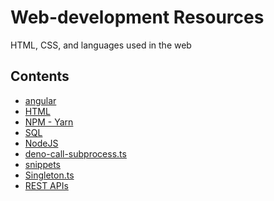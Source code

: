 = Web-development Resources =

HTML, CSS, and languages used in the web


== Contents ==

* [[angular.wiki|angular]]
* [[html.wiki|HTML]]
* [[npm-yarn.wiki|NPM - Yarn]]
* [[sql.wiki|SQL]]
* [[nodejs.wiki|NodeJS]]
* [[javascript-deno-call-subprocess.ts.wiki|deno-call-subprocess.ts]]
* [[angular-snippets.wiki|snippets]]
* [[javascript-singleton.wiki|Singleton.ts]]
* [[REST APIs.wiki|REST APIs]]